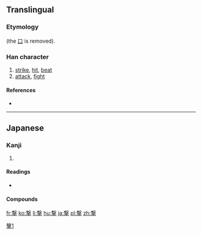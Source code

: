 {{also|擊|击}}
==Translingual==
{{ja-forms|撃|[[击]]|[[擊]]}}
===Etymology===
{{Han simp|擊|f=軎|t=車}} (the [[口]] is removed). 

===Han character===
{{Han char|rn=64|rad=手|as=11|sn=15|four=|canj=十水手 (JEQ), X十水手 (XJEQ)|ids=⿱[[軗]][[手]]}}

# [[strike]], [[hit]], [[beat]]
# [[attack]], [[fight]]

====References====
* {{Han ref|kx=0453.191|dkj=12674|hdz=31940.021|uh=6483|ud=25731}}

----

==Japanese==

===Kanji===
{{ja-kanji|grade=c|rs=手11|style=s|kyu=擊}}

# {{defn|lang=ja|sort=手11}}

====Readings====
* {{ja-readings|goon=[[きゃく]] (kyaku) {{non-joyo-reading}}|kanon=[[けき]] (keki) {{non-joyo-reading}}|kanyoon=[[げき]] (geki)|kun=[[うつ]] (utsu)}}

====Compounds====
{{der3
| {{ja-r|撃つ|うつ}}
| {{ja-r|攻撃|こうげき}}
| {{ja-r|遊撃手|ゆうげきしゅ}}
| {{ja-r|突撃|とつげき}}
| {{ja-r|襲撃|しゅうげき}}
| {{ja-r|目撃|もくげき}}
| {{ja-r|雷撃|らいげき}}
| {{ja-r|撃退|げきたい|gloss=[[repel]]}}
| {{ja-r|銃撃|じゅうげき}}
| {{ja-r|衝撃|しょうげき}}
| {{ja-r|迎撃|らいげき}}
| {{ja-r|目撃者|もくげきしゃ}}
| {{ja-r|邀撃|ようげき}}
| {{ja-r|駁撃|ばくげき}}
| {{ja-r|相撃ち|あいうち}}
| {{ja-r|出撃|しゅつげき}}
| {{ja-r|進撃|しんげき}}
}}

[[Category:CJKV characters simplified differently in Japan and China|擊1]]

[[fr:撃]]
[[ko:撃]]
[[li:撃]]
[[hu:撃]]
[[ja:撃]]
[[pl:撃]]
[[zh:撃]]